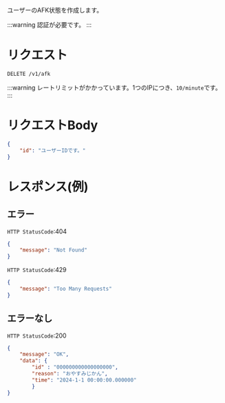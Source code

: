 ユーザーのAFK状態を作成します。

:::warning
認証が必要です。 
:::

# リクエスト
```
DELETE /v1/afk
```

:::warning
 レートリミットがかかっています。1つのIPにつき、`10/minute`です。
 :::

# リクエストBody
```json
{
    "id": "ユーザーIDです。"
}
```

# レスポンス(例)

## エラー

`HTTP StatusCode`:404

```json
{
    "message": "Not Found"
}
```

`HTTP StatusCode`:429
```json
{
    "message": "Too Many Requests"
}
```

## エラーなし

`HTTP StatusCode`:200

```json
{
    "message": "OK",
    "data": {
        "id" : "000000000000000000",
        "reason": "おやすみじかん",
        "time": "2024-1-1 00:00:00.000000"
        }
}
```
